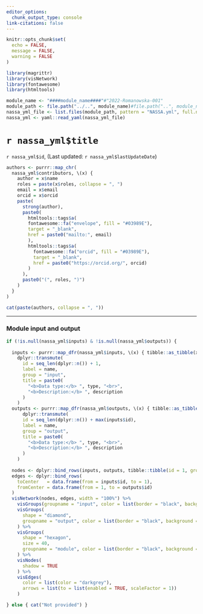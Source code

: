```yaml
---
editor_options: 
  chunk_output_type: console
link-citations: false
---
```


```r
knitr::opts_chunk$set(
  echo = FALSE,
  message = FALSE,
  warning = FALSE
)
```

```r
library(magrittr)
library(visNetwork)
library(fontawesome)
library(htmltools)
```


```r
module_name <- "####module_name####"#"2022-Romanowska-001"
module_path <- file.path("../..", module_name)#file.path("..", module_name)
nassa_yml_file <- list.files(module_path, pattern = "NASSA.yml", full.names = TRUE)
nassa_yml <- yaml::read_yaml(nassa_yml_file)
```

# `r nassa_yml$title`

`r nassa_yml$id`, (Last updated: `r nassa_yml$lastUpdateDate`) 

```r
authors <- purrr::map_chr(
  nassa_yml$contributors, \(x) {
    author = x$name
    roles = paste(x$roles, collapse = ", ")
    email = x$email
    orcid = x$orcid
    paste(
      strong(author),
      paste0(
        htmltools::tags$a(
        fontawesome::fa("envelope", fill = "#03989E"),
        target = "_blank",
        href = paste0("mailto:", email)
        ),
        htmltools::tags$a(
          fontawesome::fa("orcid", fill = "#03989E"),
          target = "_blank",
          href = paste0("https://orcid.org/", orcid)
        )
      ),
      paste0("(", roles, ")")
    )
  }
)

cat(paste(authors, collapse = ", "))
```

***

### Module input and output

```r
if (!is.null(nassa_yml$inputs) & !is.null(nassa_yml$outputs)) {
  
  inputs <- purrr::map_dfr(nassa_yml$inputs, \(x) { tibble::as_tibble(x) }) %>%
    dplyr::transmute(
      id = seq_len(dplyr::n()) + 1,
      label = name,
      group = "input",
      title = paste0(
        "<b>Data type:</b> ", type, "<br>",
        "<b>Description:</b> ", description
      )
    )
  outputs <- purrr::map_dfr(nassa_yml$outputs, \(x) { tibble::as_tibble(x) }) %>%
      dplyr::transmute(
      id = seq_len(dplyr::n()) + max(inputs$id),
      label = name,
      group = "output",
      title = paste0(
        "<b>Data type:</b> ", type, "<br>",
        "<b>Description:</b> ", description
      )
    )
  
  nodes <- dplyr::bind_rows(inputs, outputs, tibble::tibble(id = 1, group = "module"))
  edges <- dplyr::bind_rows(
    toCenter   = data.frame(from = inputs$id, to = 1),
    fromCenter = data.frame(from = 1, to = outputs$id)
  )
  visNetwork(nodes, edges, width = "100%") %>%
    visGroups(groupname = "input", color = list(border = "black", background = "white")) %>%
    visGroups(
      shape = "diamond",
      groupname = "output", color = list(border = "black", background = "lightgrey")
    ) %>%
    visGroups(
      shape = "hexagon",
      size = 40,
      groupname = "module", color = list(border = "black", background = "#03989E")
    ) %>%
    visNodes(
      shadow = TRUE
    ) %>%
    visEdges(
      color = list(color = "darkgrey"),
      arrows = list(to = list(enabled = TRUE, scaleFactor = 1))
    )

} else { cat("Not provided") }
```
